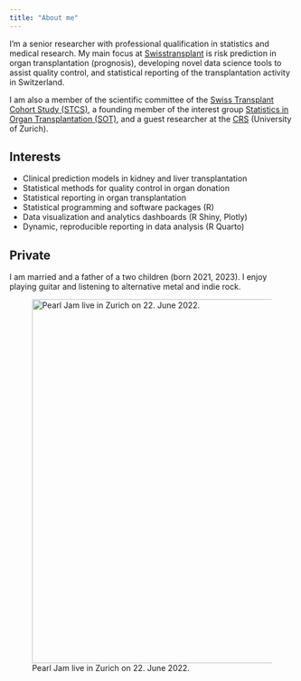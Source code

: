 ```yaml
---
title: "About me"
---
```


I'm a senior researcher with professional qualification in statistics and medical research. My main focus at [Swisstransplant](https://www.swisstransplant.org/) is risk prediction in organ transplantation (prognosis), developing novel data science tools to assist quality control, and statistical reporting of the transplantation activity in Switzerland.

I am also a member of the scientific committee of the [Swiss Transplant Cohort Study (STCS)](https://www.stcs.ch/), a founding member of the interest group [Statistics in Organ Transplantation (SOT)](https://sites.google.com/view/statistics-in-transplantation/startseite), and a guest researcher at the [CRS](https://www.crs.uzh.ch/) (University of Zurich).

## Interests

* Clinical prediction models in kidney and liver transplantation
* Statistical methods for quality control in organ donation
* Statistical reporting in organ transplantation
* Statistical programming and software packages (R)
* Data visualization and analytics dashboards (R Shiny, Plotly)
* Dynamic, reproducible reporting in data analysis (R Quarto)

## Private
I am married and a father of a two children (born 2021, 2023). I enjoy playing guitar and listening to alternative metal and indie rock.

![Pearl Jam live in Zurich on 22. June 2022.](images/pj_zurich.png){width="6.7in" alt="Pearl Jam live in Zurich on 22. June 2022."}